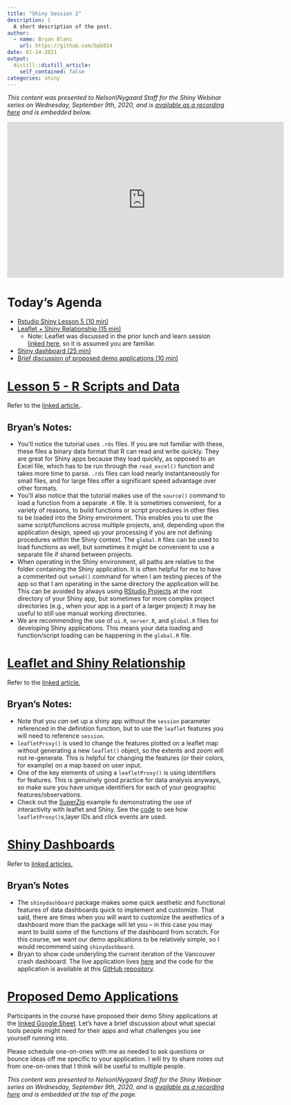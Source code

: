 ```yaml
---
title: "Shiny Session 2"
description: |
  A short description of the post.
author:
  - name: Bryan Blanc
    url: https://github.com/bpb824
date: 01-14-2021
output:
  distill::distill_article:
    self_contained: false
categories: shiny
---
```


*This content was presented to Nelson\\Nygaard Staff for the Shiny Webinar series on Wednesday, September 9th, 2020, and is [available as a recording here](https://web.microsoftstream.com/embed/video/bad9e3fc-7693-4e17-ae4d-16c2d3bf9f1b) and is embedded below.*

<p align="center"><iframe width="640" height="360" src="https://web.microsoftstream.com/embed/video/bad9e3fc-7693-4e17-ae4d-16c2d3bf9f1b?autoplay=false&amp;showinfo=true" allowfullscreen style="border:none;"></iframe></p>

# Today's Agenda

- [Rstudio Shiny Lesson 5 (10 min)](https://shiny.rstudio.com/tutorial/written-tutorial/lesson5/)
- [Leaflet + Shiny Relationship (15 min)](#leaflet-and-shiny-relationship)
  - Note: Leaflet was discussed in the prior lunch and learn session [linked here](https://perkinsandwill.github.io/nn_r_training/topics_output/geospatial.html), so it is assumed you are familiar.
- [Shiny dashboard (25 min)](#shiny-dashboards)
- [Brief discussion of proposed demo applications (10 min)](#proposed-demo-applications)

# [Lesson 5 - R Scripts and Data](https://shiny.rstudio.com/tutorial/written-tutorial/lesson5/)

Refer to the [linked article.](https://shiny.rstudio.com/tutorial/written-tutorial/lesson5/).

## Bryan's Notes:

- You'll notice the tutorial uses `.rds` files. If you are not familiar with these, these files a binary data format that R can read and write quickly. They are great for Shiny apps because they load quickly, as opposed to an Excel file, which has to be run through the `read_excel()` function and takes more time to parse. `.rds` files can load nearly instantaneously for small files, and for large files offer a significant speed advantage over other formats. 
- You'll also notice that the tutorial makes use of the `source()` command to load a function from a separate `.R` file. It is sometimes convenient, for a variety of reasons, to build functions or script procedures in other files to be loaded into the Shiny environment. This enables you to use the same script/functions across multiple projects, and, depending upon the application design, speed up your processing if you are not defining procedures within the Shiny context. The `global.R` files can be used to load functions as well, but sometimes it might be convenient to use a separate file if shared between projects. 
- When operating in the Shiny environment, all paths are relative to the folder containing the Shiny application. It is often helpful for me to have a commented out `setwd()` command for when I am testing pieces of the app so that I am operating in the same directory the application will be. This can be avoided by always using [RStudio Projects](https://support.rstudio.com/hc/en-us/articles/200526207-Using-Projects) at the root directory of your Shiny app, but sometimes for more complex project directories (e.g., when your app is a part of a larger project) it may be useful to still use manual working directories. 
- We are recommending the use of `ui.R`, `server.R`, and `global.R` files for developing Shiny applications. This means your data loading and function/script loading can be happening in the `global.R` file. 

# [Leaflet and Shiny Relationship](https://rstudio.github.io/leaflet/shiny.html)

Refer to the [linked article.](https://rstudio.github.io/leaflet/shiny.html)

## Bryan's Notes:

- Note that you *can* set up a shiny app without the `session` parameter referenced in the definition function, but to use the `leaflet` features you will need to reference `session`. 
- `leafletProxy()` is used to change the features plotted on a leaflet map without generating a new `leaflet()` object, so the extents and zoom will not re-generate. This is helpful for changing the features (or their colors, for example) on a map based on user input. 
- One of the key elements of using a `leafletProxy()` is using identifiers for features. This is genuinely good practice for data analysis anyways, so make sure you have unique identifiers for each of your geographic features/observations. 
- Check out the [SuperZip](https://shiny.rstudio.com/gallery/superzip-example.html) example fo demonstrating the use of interactivity with leaflet and Shiny. See the [code](https://github.com/rstudio/shiny-examples/tree/master/063-superzip-example) to see how `leafletProxy()`s,layer IDs and click events are used. 

# [Shiny Dashboards](https://rstudio.github.io/shinydashboard)

Refer to [linked articles.](https://rstudio.github.io/shinydashboard/get_started.html)

## Bryan's Notes

- The `shinydashboard` package makes some quick aesthetic and functional features of data dashboards quick to implement and customize. That said, there are times when you will want to customize the aesthetics of a dashboard more than the package will let you -- in this case you may want to build some of the functions of the dashboard from scratch. For this course, we want our demo applications to be relatively simple, so I would recommend using `shinydashboard`. 
- Bryan to show code underyling the current iteration of the Vancouver crash dashboard. The live application lives [here](https://nelsonnygaard.shinyapps.io/vancouver_crash_dashboard/) and the code for the application is available at this [GitHub repository](https://github.com/PerkinsAndWill/Vancouver_TSP/tree/master/vancouver_crash_dashboard). 

# [Proposed Demo Applications](https://docs.google.com/spreadsheets/d/13299ksP-588xCqw-Bu0RO7IDk9gFEfoKvcbAgZNlTcg/edit#gid=0)

Participants in the course have proposed their demo Shiny applications at the [linked Google Sheet](https://docs.google.com/spreadsheets/d/13299ksP-588xCqw-Bu0RO7IDk9gFEfoKvcbAgZNlTcg/edit#gid=0). Let's have a brief discussion about what special tools people might need for their apps and what challenges you see yourself running into. 

Please schedule one-on-ones with me as needed to ask questions or bounce ideas off me specific to your application. I will try to share notes out from one-on-ones that I think will be useful to multiple people. 

*This content was presented to Nelson\\Nygaard Staff for the Shiny Webinar series on Wednesday, September 9th, 2020, and is [available as a recording here](https://web.microsoftstream.com/embed/video/bad9e3fc-7693-4e17-ae4d-16c2d3bf9f1b) and is embedded at the top of the page.*


